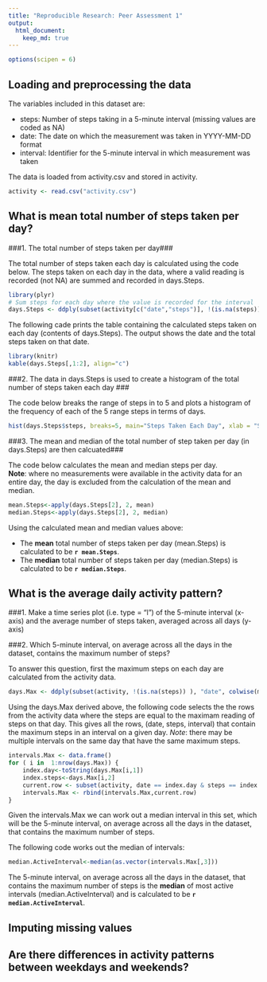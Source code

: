 ```yaml
---
title: "Reproducible Research: Peer Assessment 1"
output: 
  html_document:
    keep_md: true
---
```


```r
options(scipen = 6)
```

## Loading and preprocessing the data


The variables included in this dataset are:  

- steps: Number of steps taking in a 5-minute interval (missing values are coded as NA)
- date: The date on which the measurement was taken in YYYY-MM-DD format
- interval: Identifier for the 5-minute interval in which measurement was taken


The data is loaded from activity.csv and stored in activity. 

```r
activity <- read.csv("activity.csv") 
```

## What is mean total number of steps taken per day?


###1. The total number of steps taken per day###

The total number of steps taken each day is calculated using the code below. The steps taken on each day in the data, where a valid reading is recorded (not NA) are summed and recorded in days.Steps. 

```r
library(plyr)
# Sum steps for each day where the value is recorded for the interval
days.Steps <- ddply(subset(activity[c("date","steps")], !(is.na(steps)) ), "date", colwise(sum))
```

The following cade prints the table containing the calculated steps taken on each day (contents of days.Steps). The output shows the date and the total steps taken on that date.   

```r
library(knitr)
kable(days.Steps[,1:2], align="c")
```
   
###2. The data in days.Steps is used to create a histogram of the total number of steps taken each day ###   

The code below breaks the range of steps in to 5 and plots a histogram of the frequency of each of the 5 range steps in terms of days.

```r
hist(days.Steps$steps, breaks=5, main="Steps Taken Each Day", xlab = "Steps taken", ylab="Number of days (frequency)")
```


###3. The mean and median of the total number of step taken per day (in days.Steps) are then calcuated###

The code below calculates the mean and median steps per day.   
**Note**: where no measurements were available in the activity data for an entire day, the day is excluded from the calculation of the mean and median.   

```r
mean.Steps<-apply(days.Steps[2], 2, mean)
median.Steps<-apply(days.Steps[2], 2, median)
```


Using the calculated mean and median values above: 

- The **mean** total number of steps taken per day (mean.Steps) is calculated to be **`r mean.Steps`**.   
- The **median** total number of steps taken per day (median.Steps) is calculated to be **`r median.Steps`**.   

## What is the average daily activity pattern?

###1. Make a time series plot (i.e. type = "l") of the 5-minute interval (x-axis) and the average number of steps taken, averaged across all days (y-axis)

###2. Which 5-minute interval, on average across all the days in the dataset, contains the maximum number of steps?

To answer this question, first the maximum steps on each day are calculated from the activity data.

```r
days.Max <- ddply(subset(activity, !(is.na(steps)) ), "date", colwise(max,"steps"))
```

Using the days.Max derived above, the following code selects the the rows from the activity data where the steps are equal to the maximam reading of steps on that day. This gives all the rows, (date, steps, interval) that contain the maximum steps in an interval on a given day. *Note*: there may be multiple intervals on the same day that have the same maximum steps.   

```r
intervals.Max <- data.frame()
for ( i in  1:nrow(days.Max)) {
    index.day<-toString(days.Max[i,1])
    index.steps<-days.Max[i,2]
    current.row <- subset(activity, date == index.day & steps == index.steps)
    intervals.Max <- rbind(intervals.Max,current.row)
}
```

Given the intervals.Max we can work out a median interval in this set, which will be the 5-minute interval, on average across all the days in the dataset, that contains the maximum number of steps.   

The following code works out the median of intervals:  

```r
median.ActiveInterval<-median(as.vector(intervals.Max[,3]))
```

The 5-minute interval, on average across all the days in the dataset, that contains the maximum number of steps is the **median** of most active intervals (median.ActiveInterval) and is calculated to be  **`r median.ActiveInterval`**.   

## Imputing missing values



## Are there differences in activity patterns between weekdays and weekends?
